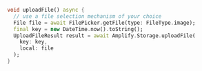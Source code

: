```dart
void uploadFile() async {
  // use a file selection mechanism of your choice
  File file = await FilePicker.getFile(type: FileType.image);
  final key = new DateTime.now().toString();
  UploadFileResult result = await Amplify.Storage.uploadFile(
    key: key,
    local: file
  );
}
```

